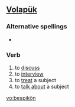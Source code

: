 ==[[Volapük]]==

===Alternative spellings===
*{{l|vo|bespikoyn}}

===Verb===
{{infl|vo|verb}}

# to [[discuss]] 
# to [[interview]] 
# to [[treat]] a subject 
# to [[talk about]] a subject

[[vo:bespikön]]